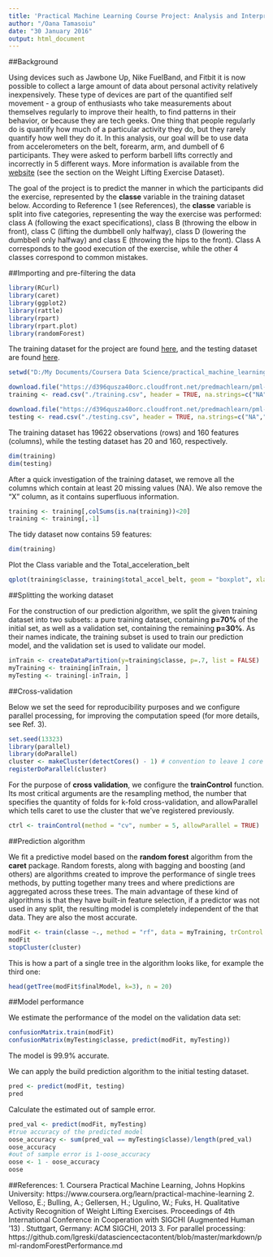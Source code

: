 ```yaml
---
title: 'Practical Machine Learning Course Project: Analysis and Interpretation of Quantified Self Movement Data'
author: "/Oana Tamasoiu"
date: "30 January 2016"
output: html_document
---
```


##Background

Using devices such as Jawbone Up, Nike FuelBand, and Fitbit it is now possible to collect a large amount of data about personal activity relatively inexpensively. These type of devices are part of the quantified self movement - a group of enthusiasts who take measurements about themselves regularly to improve their health, to find patterns in their behavior, or because they are tech geeks. One thing that people regularly do is quantify how much of a particular activity they do, but they rarely quantify how well they do it. In this analysis, our goal will be to use data from accelerometers on the belt, forearm, arm, and dumbell of 6 participants. They were asked to perform barbell lifts correctly and incorrectly in 5 different ways. More information is available from the [website](http://groupware.les.inf.puc-rio.br/har) (see the section on the Weight Lifting Exercise Dataset). 

The goal of the project is to predict the manner in which the participants did the exercise, represented by the **classe** variable in the training dataset below. According to Reference 1 (see References), the **classe** variable is split into five categories, representing the way the exercise was performed: class A (following the exact specifications), class B (throwing the elbow in front), class C (lifting the dumbbell only halfway), class D (lowering the dumbbell only halfway) and class E (throwing the hips to the front). Class A corresponds to the good execution of the exercise, while the other 4 classes correspond to common mistakes.

##Importing and pre-filtering the data

```r
library(RCurl) 
library(caret) 
library(ggplot2)
library(rattle)
library(rpart)
library(rpart.plot)
library(randomForest)
```

The training dataset for the project are found [here](https://d396qusza40orc.cloudfront.net/predmachlearn/pml-training.csv), and the testing dataset are found [here](https://d396qusza40orc.cloudfront.net/predmachlearn/pml-testing.csv). 

```r
setwd("D:/My Documents/Coursera Data Science/practical_machine_learning/courseProject")

download.file("https://d396qusza40orc.cloudfront.net/predmachlearn/pml-training.csv", destfile = "./training.csv", method = "libcurl")
training <- read.csv("./training.csv", header = TRUE, na.strings=c("NA","#DIV/0!",""))

download.file("https://d396qusza40orc.cloudfront.net/predmachlearn/pml-testing.csv", destfile = "./testing.csv", method = "libcurl")
testing <- read.csv("./testing.csv", header = TRUE, na.strings=c("NA","#DIV/0!",""))
```

The training dataset has 19622 observations (rows) and 160 features (columns), while the testing dataset has 20 and 160, respectively. 

```r
dim(training)
dim(testing)
```

After a quick investigation of the training dataset, we remove all the columns which contain at least 20 missing  values (NA). We also remove the "X" column, as it contains superfluous information.

```r
training <- training[,colSums(is.na(training))<20]
training <- training[,-1]
```

The tidy dataset now contains 59 features: 

```r
dim(training)
```

Plot the Class variable and the Total_acceleration_belt

```r
qplot(training$classe, training$total_accel_belt, geom = "boxplot", xlab = "Class", ylab = "Total acceleration belt")
```

##Splitting the working dataset

For the construction of our prediction algorithm, we split the given training dataset into two subsets: a pure training dataset, containing **p=70%** of the initial set, as well as a validation set, containing the remaining **p=30%**. As their names indicate, the training subset is used to train our prediction model, and the validation set is used to validate our model. 

```r
inTrain <- createDataPartition(y=training$classe, p=.7, list = FALSE)
myTraining <- training[inTrain, ]
myTesting <- training[-inTrain, ]
```

##Cross-validation

Below we set the seed for reproducibility purposes and we configure parallel processing, for improving the computation speed (for more details, see Ref. 3).

```r
set.seed(13323)
library(parallel)
library(doParallel)
cluster <- makeCluster(detectCores() - 1) # convention to leave 1 core for OS
registerDoParallel(cluster)
```

For the purpose of **cross validation**, we configure the **trainControl** function. Its most critical arguments are the resampling method, the number that specifies the quantity of folds for k-fold cross-validation, and allowParallel which tells caret to use the cluster that we've registered previously.

```r
ctrl <- trainControl(method = "cv", number = 5, allowParallel = TRUE)
```

##Prediction algorithm

We fit a predictive model based on the **random forest** algorithm from the **caret** package. Random forests, along with bagging and boosting (and others) are algorithms created to improve the performance of single trees methods, by putting together many trees and  where predictions are aggregated across these trees. The main advantage of these kind of algorithms is that they have built-in feature selection, if a predictor was not used in any split, the resulting model is completely independent of the that data. They are also the most accurate.    

```r
modFit <- train(classe ~., method = "rf", data = myTraining, trControl = ctrl)
modFit
stopCluster(cluster)
```

This is how a part of a single tree in the algorithm looks like, for example the third one: 

```r
head(getTree(modFit$finalModel, k=3), n = 20)
```

##Model performance

We estimate the performance of the model on the validation data set:

```r
confusionMatrix.train(modFit)
confusionMatrix(myTesting$classe, predict(modFit, myTesting))
```

The model is 99.9% accurate. 

We can apply the build prediction algorithm to the initial testing dataset. 

```r
pred <- predict(modFit, testing)
pred
```

Calculate the estimated out of sample error.

```r
pred_val <- predict(modFit, myTesting)
#true accuracy of the predicted model
oose_accuracy <- sum(pred_val == myTesting$classe)/length(pred_val)
oose_accuracy
#out of sample error is 1-oose_accuracy
oose <- 1 - oose_accuracy
oose
```

##References: 
1. Coursera Practical Machine Learning, Johns Hopkins University: https://www.coursera.org/learn/practical-machine-learning
2. Velloso, E.; Bulling, A.; Gellersen, H.; Ugulino, W.; Fuks, H. Qualitative Activity Recognition of Weight Lifting Exercises. Proceedings of 4th International Conference in Cooperation with SIGCHI (Augmented Human '13) . Stuttgart, Germany: ACM SIGCHI, 2013
3. For parallel processing: https://github.com/lgreski/datasciencectacontent/blob/master/markdown/pml-randomForestPerformance.md
